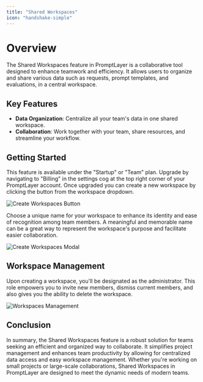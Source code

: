 ```yaml
---
title: "Shared Workspaces"
icon: "handshake-simple"
---
```


# Overview

The Shared Workspaces feature in PromptLayer is a collaborative tool designed to enhance teamwork and efficiency. It allows users to organize and share various data such as requests, prompt templates, and evaluations, in a central workspace.

## Key Features

- **Data Organization**: Centralize all your team's data in one shared workspace.
- **Collaboration**: Work together with your team, share resources, and streamline your workflow.

## Getting Started

This feature is available under the "Startup" or "Team" plan. Upgrade by navigating to "Billing" in the settings cog at the top right corner of your PromptLayer account. Once upgraded you can create a new workspace by clicking the button from the workspace dropdown.

![Create Workspaces Button](/images/workspaces-create-button.png)

Choose a unique name for your workspace to enhance its identity and ease of recognition among team members. A meaningful and memorable name can be a great way to represent the workspace's purpose and facilitate easier collaboration.

![Create Workspaces Modal](/images/workspaces-create-modal.png)

## Workspace Management

Upon creating a workspace, you'll be designated as the administrator. This role empowers you to invite new members, dismiss current members, and also gives you the ability to delete the workspace.

![Workspaces Management](/images/workspaces-management.png)

## Conclusion

In summary, the Shared Workspaces feature is a robust solution for teams seeking an efficient and organized way to collaborate. It simplifies project management and enhances team productivity by allowing for centralized data access and easy workspace management. Whether you're working on small projects or large-scale collaborations, Shared Workspaces in PromptLayer are designed to meet the dynamic needs of modern teams.
